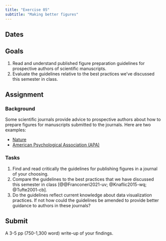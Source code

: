 ```yaml
---
title: "Exercise 05"
subtitle: "Making better figures"
---
```


## Dates {-}

## Goals {-}

1. Read and understand published figure preparation guidelines for prospective authors of scientific manuscripts.
2. Evaluate the guidelines relative to the best practices we've discussed this semester in class.

## Assignment {-}

### Background

Some scientific journals provide advice to prospective authors about how to prepare figures for manuscripts submitted to the journals.
Here are two examples:

- [Nature](https://www.nature.com/documents/natrev-figure-guidelines-v1.pdf)
- [American Psychological Association (APA)](https://apastyle.apa.org/style-grammar-guidelines/tables-figures)

### Tasks

1. Find and read critically the guidelines for publishing figures in a journal of your choosing.
2. Compare the guidelines to the best practices that we have discussed this semester in class [@@Franconeri2021-uv; @Knaflic2015-wq; @Tufte2001-cb].
3. Do the guidelines reflect current knowledge about data visualization practices. If not how could the guidelines be amended to provide better guidance to authors in these journals?

## Submit {-}

A 3-5 pp (750-1,300 word) write-up of your findings.
